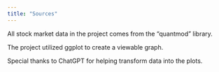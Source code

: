 ```yaml
---
title: "Sources"
---
```


All stock market data in the project comes from the "quantmod" library.  

The project utilized ggplot to create a viewable graph.  

Special thanks to ChatGPT for helping transform data into the plots.  